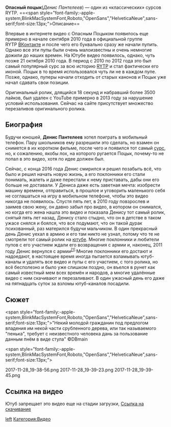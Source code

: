 
'''Опасный поцык '''(''Денис Пантелеев'') — один из «классических» сурсов RYTP.
==<span style="font-family:-apple-system,BlinkMacSystemFont,Roboto,"OpenSans","HelveticaNeue",sans-serif;font-size:13px;">Описание</span>==
<p style="font-size:14px;">Впервые в интернете видео с Опасным Поцыком появилось еще примерно в начале сентября 2010 года в официальной группе RYTP [http://ru.youtubepoop.wikia.com/wiki/%D0%92%D0%9A%D0%BE%D0%BD%D1%82%D0%B0%D0%BA%D1%82%D0%B5 ВКонтакте] и после чего его буквально сразу же начали пупить. Однако все эти пупы были очень малоизвестны и очень немногие дожили до наших времен. На Ютубе видео появилось, однако, чуть позже 21 октября 2010 года. В период с 2010 по 2012 года это был самый популярный сурс за всю историю [http://ru.youtubepoop.wikia.com/wiki/RYTP RYTP] и стал фактически его иконой. Поцык в то время использовался чуть ли не в каждом пупе. Позже, однако, пуперы начали отходить от старых канонов и Поцык уже начал сдавать свои позиции.</p>

<p style="font-size:14px;">Оригинальный ролик, длящийся 18 секунд и набравший более 3500 лайков, был удален с YouTube примерно в 2013 году за нарушение условий использования. Сейчас на сайте присутствует множество перезаливов оригинального ролика.</p>
==Биография==
<p style="font-size:14px;">Будучи юношей, '''Денис Пантелеев''' хотел поиграть в мобильный телефон. Пару школьников ему разрешили это сделать, но взамен он снимется в их коротком фильме, после чего и появился тот самый [http://ru.youtubepoop.wikia.com/wiki/%D0%9E%D0%BF%D0%B0%D1%81%D0%BD%D1%8B%D0%B9_%D0%BF%D0%BE%D1%86%D1%8B%D0%BA_(%D1%81%D1%83%D1%80%D1%81) сурс], но, к сожалению, якобы лох, на которого ругается Поцык, почему-то не попал в это видео, хотя по идее должен был.</p>

<p style="font-size:14px;">Сейчас, с конца 2016 года Денис смирился и решил позабыть всё, что было и решил начать новую жизнь, а его поклонники его стали понимать, жалеть и даже перестали к нему приставать, дабы они его больше не доставали. У Дениса даже есть заветная мечта: изобрести машину времени, отправиться, в прошлое и уговорить маленького себя не соглашаться на игру в мобильном телефоне, чтобы это видео никогда не появилось. Спустя пять лет, в 2010 году повзрослев и заимев свою жену, он давно забыл про видео, в котором он снимался, но когда его жена нашла это видео и показала Денису тот самый ролик, снятый пять лет назад, Денису стало стыдно, что он в детстве в таком ужасе снялся и боялся, что все подумают, что он такой дурак психованный, раз матерился будучи мальчиком. В один прекрасный день Денис уехал в армию и его там никто не узнал, потому что те не смотрели тот самый ролик на [http://ru.youtubepoop.wikia.com/wiki/YouTube ютубе]. Многие поклонники и любители пупов с его участием ждали его возвращения с армии и, наконец, 2011 году Денис вернулся с армии<sup class="reference" id="cite_ref-0">[http://ru.youtubepoop.wikia.com/wiki/%D0%9E%D0%BF%D0%B0%D1%81%D0%BD%D1%8B%D0%B9_%D0%BF%D0%BE%D1%86%D1%8B%D0%BA#cite_note-0 [1]]. </sup>Многие поклонники его достают и надоедают, в настоящее время иногда пытается взламывать ютуб-каналы и удалять все видео и пупы с его участием, с того ролика, но всё бесполезно и было уже слишком поздно, он въелся в рунет как самый известный мем всех времён и народов, а многие удалённые видео с ним скачивают и перезаливают. В один ужасный день его даже на пятнадцать суток за взломы ютуб-каналов посадили.</p>
==Сюжет==
<span style="font-family:-apple-system,BlinkMacSystemFont,Roboto,"OpenSans","HelveticaNeue",sans-serif;font-size:13px;">"Некий молодой гражданин под предлогом владения им некой части срубленного дерева, или так называемого "пенька", требует с неизвестного человека дань за пользование данным пнём в виде стула" ©DBmain </span>

<span style="font-family:-apple-system,BlinkMacSystemFont,Roboto,"OpenSans","HelveticaNeue",sans-serif;font-size:13px;"><gallery>
2017-11-28_19-38-56.png
2017-11-28_19-39-23.png
2017-11-28_19-39-45.png
</gallery></span>
==Ссылка на видео==


Ютуб запрещает это видео еще на стадии загрузки, [https://yadi.sk/i/NjrYqMHw3Q8VFX Ссылка на скачивание]

[[Файл:Блокировка_поцыка.jpg|left]]
[[Категория:Видео]]